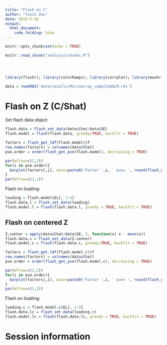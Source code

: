 ```yaml
---
title: "Flash on C"
author: "Yuxin Zou"
date: 2018-5-10
output: 
  html_document:
    code_folding: hide
---
```


```r
knitr::opts_chunk$set(echo = TRUE)
```

```r
knitr::read_chunk("analysis/chunks.R")
```

<!-- Update knitr chunk options -->
```r
```

<!-- Insert the date the file was last updated -->
```r
```

<!-- Insert the code version (Git commit SHA1) if Git repository exists and R
 package git2r is installed -->
```r
```

```r
library(flashr); library(colorRamps); library(corrplot); library(mashr)
```

```r
data = readRDS('data/results/Microarray_compiledGLM.rds')
```

# Flash on Z (C/Shat)

Set flash data object
```r
flash.data = flash_set_data(data$Chat/data$SE)
flash.model = flash(flash.data, greedy=TRUE, backfit = TRUE)
```
```r
factors = flash_get_ldf(flash.model)$f
row.names(factors) = colnames(data$Chat)
pve.order = order(flash_get_pve(flash.model), decreasing = TRUE)

par(mfrow=c(2,2))
for(i in pve.order){
  barplot(factors[,i], main=paste0('Factor ',i, ' pve= ', round(flash_get_pve(flash.model)[i],3)), las=2, cex.names = 0.7)
}
par(mfrow=c(1,1))
```

Flash on loading:
```r
loading = flash.model$EL[, 1:4]
flash.data.l = flash_set_data(loading)
flash.model.l = flash(flash.data.l, greedy = TRUE, backfit = TRUE)
```

## Flash on centered Z

```r
Z.center = apply(data$Chat/data$SE, 2, function(x) x - mean(x))
flash.data.c = flash_set_data(Z.center)
flash.model.c = flash(flash.data.c, greedy=TRUE, backfit = TRUE)
```
```r
factors = flash_get_ldf(flash.model.c)$f
row.names(factors) = colnames(data$Chat)
pve.order = order(flash_get_pve(flash.model.c), decreasing = TRUE)

par(mfrow=c(2,2))
for(i in pve.order){
  barplot(factors[,i], main=paste0('Factor ',i, ' pve= ', round(flash_get_pve(flash.model.c)[i],3)), las=2, cex.names = 0.7)
}
par(mfrow=c(1,1))
```

Flash on loading:
```r
loading.c = flash.model.c$EL[, 1:4]
flash.data.lc = flash_set_data(loading.c)
flash.model.lc = flash(flash.data.lc, greedy = TRUE, backfit = TRUE)
```

# Session information

<!-- Insert the session information into the document -->
```r
```
